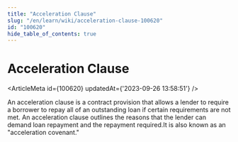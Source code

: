 ```yaml
---
title: "Acceleration Clause"
slug: "/en/learn/wiki/acceleration-clause-100620"
id: "100620"
hide_table_of_contents: true
---
```



# Acceleration Clause

<ArticleMeta id={100620} updatedAt={'2023-09-26 13:58:51'} />
<div className='border-solid border-b border-t-0 my-4 border-[var(--ifm-color-gray-300)]' />

An acceleration clause is a contract provision that allows a lender to require a borrower to repay all of an outstanding loan if certain requirements are not met. An acceleration clause outlines the reasons that the lender can demand loan repayment and the repayment required.It is also known as an "acceleration covenant."
